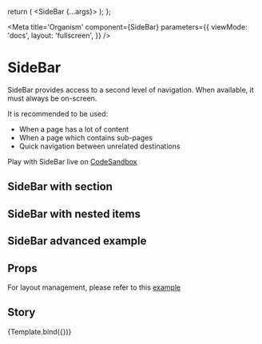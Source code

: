

  return (
    <SideBar {...args}>
      <SideBarSection label='Section #1'>
        <SideBarItem label='Direct link #1' to='/link1' />
        <SideBarItem label='Direct link #2 - external link' to='/link2' externalLink />
        <SideBarItem label='Direct link #3' to='/link3' />
      </SideBarSection>
      <SideBarSection label='Section #2'>
        <SideBarItem label='Disabled subsection #2-1' to='/link4' disabled>
          <SideBarItem label='Direct link 1 in #2-1' to='/link4/link1' />
          <SideBarItem label='Direct link 2 in #2-2' to='/link4/link2' />
        </SideBarItem>
        <SideBarItem label='Subsection #2-2 with divider' to='/link5'>
          <SideBarItem label='Direct link 1 in #2-2' to='/link5/link1' />
          <SideBarItem label='Direct link 2 in #2-2' to='/link5/link2' />
        </SideBarItem>
        <SideBarItem label='Subsection #2-3' to='/link6'>
          <SideBarItem label='Direct link 1 in #2-3' to='/link6/link1' />
          <SideBarItem label='Direct link 2 in #2-3' to='/link6/link2' />
        </SideBarItem>
        <SideBarItem label='Hidden subsection #2-4' to='/link7' hidden>
          <SideBarItem label='Direct link 1 in #2-4' to='/link7/link1' />
          <SideBarItem label='Direct link 2 in #2-4' to='/link7/link2' />
        </SideBarItem>
      </SideBarSection>
      <SideBarSection divider label='Section #3 with divider'>
        <SideBarItem label='Subsection #3-1 with only one non-hidden subitem' to='/link8'>
          <SideBarItem label='Hidden direct link 1 in #3-1' to='/link8/link1' hidden />
          <SideBarItem label='Direct link 3 in #3-1' to='/link8/link2' />
        </SideBarItem>
        <SideBarItem label='Subsection #3-2 with all subitems hidden or disabled' to='/link9'>
          <SideBarItem label='Hidden direct link 1 in #3-2' to='/link9/link1' hidden />
          <SideBarItem label='Hidden direct link 2 in #3-2' to='/link9/link2' disabled />
        </SideBarItem>
      </SideBarSection>
      <SideBarSection divider>
        <SideBarItem label='Direct link in invisible section with divider' to='/link10' />
      </SideBarSection>
    </SideBar>
  );
};

<Meta
  title='Organism'
  component={SideBar}
  parameters={{
    viewMode: 'docs',
    layout: 'fullscreen',
  }}
/>

# SideBar

SideBar provides access to a second level of navigation. When available, it must always be on-screen.

It is recommended to be used:

- When a page has a lot of content
- When a page which contains sub-pages
- Quick navigation between unrelated destinations

Play with SideBar live on [CodeSandbox](https://codesandbox.io/s/sidebar-demo-t4s312)

## SideBar with section

<Canvas isExpanded={true}>
  <SideBar backToMenu='Back to menu' height='300px' unfixed width='250px'>
    <SideBarSection label='Section #1'>
      <SideBarItem label='Direct link #1' to='/link1' />
      <SideBarItem label='Direct link #2 - external link' to='/link2' externalLink />
      <SideBarItem label='Direct link #3' to='/link3' />
    </SideBarSection>
  </SideBar>
</Canvas>

## SideBar with nested items

<Canvas isExpanded={true}>
  <SideBar backToMenu='Back to menu' height='250px' unfixed width='400px'>
    <SideBarItem label='With subitems' to='/link1'>
      <SideBarItem label='Direct link #1' to='/link1/link1' />
      <SideBarItem label='Direct link #2' to='/link1/link2' />
    </SideBarItem>
    <SideBarItem label='Direct Link' to='/link2' />
  </SideBar>
</Canvas>

## SideBar advanced example

<Canvas isExpanded={true}>
  <SideBar backToMenu='Back to menu' height='600px' unfixed width='250px'>
    <SideBarSection label='Section #1'>
      <SideBarItem label='Direct link #1' to='/link1' />
      <SideBarItem label='Direct link #2 - external link' to='/link2' externalLink />
      <SideBarItem label='Direct link #3' to='/link3' />
    </SideBarSection>
    <SideBarSection label='Section #2'>
      <SideBarItem label='Disabled subsection #2-1' to='/link4' disabled>
        <SideBarItem label='Direct link 1 in #2-1' to='/link4/link1' />
        <SideBarItem label='Direct link 2 in #2-2' to='/link4/link2' />
      </SideBarItem>
      <SideBarItem label='Subsection #2-2 with divider' to='/link5'>
        <SideBarItem label='Direct link 1 in #2-2' to='/link5/link1' />
        <SideBarItem label='Direct link 2 in #2-2' to='/link5/link2' />
      </SideBarItem>
      <SideBarItem label='Subsection #2-3' to='/link6'>
        <SideBarItem label='Direct link 1 in #2-3' to='/link6/link1' />
        <SideBarItem label='Direct link 2 in #2-3' to='/link6/link2' />
      </SideBarItem>
      <SideBarItem label='Hidden subsection #2-4' to='/link7' hidden>
        <SideBarItem label='Direct link 1 in #2-4' to='/link7/link1' />
        <SideBarItem label='Direct link 2 in #2-4' to='/link7/link2' />
      </SideBarItem>
    </SideBarSection>
    <SideBarSection label='Section #3 with divider' divider>
      <SideBarItem label='Subsection #3-1 with only one non-hidden subitem' to='/link8'>
        <SideBarItem label='Hidden direct link 1 in #3-1' to='/link8/link1' hidden />
        <SideBarItem label='Direct link 3 in #3-1' to='/link8/link2' />
      </SideBarItem>
      <SideBarItem label='Subsection #3-2 with all subitems hidden or disabled' to='/link9'>
        <SideBarItem label='Hidden direct link 1 in #3-2' to='/link9/link1' hidden />
        <SideBarItem label='Hidden direct link 2 in #3-2' to='/link9/link2' disabled />
      </SideBarItem>
    </SideBarSection>
    <SideBarSection divider>
      <SideBarItem label='Direct link in invisible section with divider' to='/link10' />
    </SideBarSection>
  </SideBar>
</Canvas>

## Props

<ArgsTable of={SideBar} sort='requiredFirst' />

For layout management, please refer to this [example](https://codesandbox.io/s/size-management-sidebar-xtpkk0)

## Story

<Canvas>
  <Story
    name='SideBar'
    args={{
      backToMenu: 'Back to menu',
      height: '600px',
      unfixed: true,
      width: '300px',
    }}>
    {Template.bind({})}
  </Story>
</Canvas>
